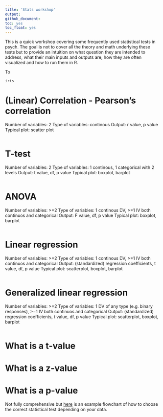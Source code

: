 ```yaml
---
title: 'Stats workshop'
output:
github_document:
toc: yes
toc_float: yes
---
```


This is a quick workshop covering some frequently used statistical tests in psych. The goal is not to cover all the theory and math underlying these tests but to provide an intuition on what question they are intended to address, what their main inputs and outputs are, how they are often visualized and how to run them in R.

To 

```r
iris
```

# (Linear) Correlation - Pearson's correlation

Number of variables: 2
Type of variables: continous 
Output: r value, p value
Typical plot: scatter plot

```r

```

# T-test

Number of variables: 2
Type of variables: 1 continous, 1 categorical with 2 levels
Output: t value, df, p value
Typical plot: boxplot, barplot

```r

```

# ANOVA

Number of variables: >=2
Type of variables: 1 continous DV, >=1 IV both continuos and categorical 
Output: F value, df, p value
Typical plot: boxplot, barplot

```r

```

# Linear regression

Number of variables: >=2
Type of variables: 1 continous DV, >=1 IV both continuos and categorical
Output: (standardized) regression coefficients, t value, df, p value
Typical plot: scatterplot, boxplot, barplot

```r

```

# Generalized linear regression

Number of variables: >=2
Type of variables: 1 DV of any type (e.g. binary responses), >=1 IV both continuos and categorical
Output: (standardized) regression coefficients, t value, df, p value
Typical plot: scatterplot, boxplot, barplot

```r

```


# What is a t-value

# What is a z-value

# What is a p-value

Not fully comprehensive but [here](http://abacus.bates.edu/~ganderso/biology/resources/stats_flow_chart_v2014.pdf) is an example flowchart of how to choose the correct statistical test depending on your data.